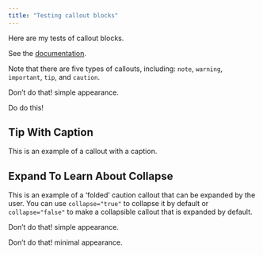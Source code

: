 ```yaml
---
title: "Testing callout blocks"
---
```


Here are my tests of callout blocks.

See the [documentation](https://quarto.org/docs/authoring/callouts.html).

:::{.callout-note}
Note that there are five types of callouts, including:
`note`, `warning`, `important`, `tip`, and `caution`.
:::

:::{.callout-warning}
Don't do that! simple appearance.
:::

:::{.callout-important}
Do do this!
:::

:::{.callout-tip}
## Tip With Caption

This is an example of a callout with a caption.
:::

:::{.callout-caution collapse="true"}
## Expand To Learn About Collapse

This is an example of a 'folded' caution callout that can be expanded by the user. You can use `collapse="true"` to collapse it by default or `collapse="false"` to make a collapsible callout that is expanded by default.
:::

:::{.callout-caution appearance="simple"}
Don't do that! simple appearance.
:::

:::{.callout-caution appearance="minimal"}
Don't do that! minimal appearance.
:::

